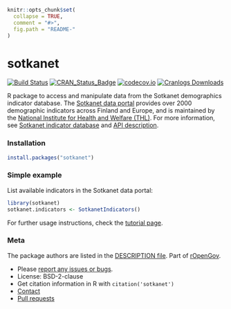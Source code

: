 <!-- README.md is generated from README.Rmd. Please edit that file -->

```r
knitr::opts_chunk$set(
  collapse = TRUE,
  comment = "#>",
  fig.path = "README-"
)
```

sotkanet
=====

[![Build Status](https://api.travis-ci.org/rOpenGov/sotkanet.png)](https://travis-ci.org/rOpenGov/sotkanet)
[![CRAN_Status_Badge](http://www.r-pkg.org/badges/version/sotkanet)](https://cran.r-project.org/package=sotkanet)
[![codecov.io](https://codecov.io/github/rOpenGov/sotkanet/coverage.svg?branch=master)](https://codecov.io/github/rOpenGov/sotkanet?branch=master)
[![Cranlogs Downloads](http://cranlogs.r-pkg.org/badges/grand-total/sotkanet)](https://cran.r-project.org/package=sotkanet)


R package to access and manipulate data from the Sotkanet demographics
indicator database. The [Sotkanet data
portal](http://uusi.sotkanet.fi/portal/page/portal/etusivu/hakusivu)
provides over 2000 demographic indicators across Finland and Europe,
and is maintained by the [National Institute for Health and Welfare
(THL)](http://www.thl.fi). For more information, see [Sotkanet
indicator
database](http://uusi.sotkanet.fi/portal/page/portal/etusivu/tietoa_palvelusta)
and [API
description](http://uusi.sotkanet.fi/portal/pls/portal/!PORTAL.wwpob_page.show?_docname=22001.PDF).


### Installation

```r
install.packages("sotkanet")
```


### Simple example

List available indicators in the Sotkanet data portal:

```r
library(sotkanet) 
sotkanet.indicators <- SotkanetIndicators()
```

For further usage instructions, check the [tutorial page](https://github.com/rOpenGov/sotkanet/blob/master/vignettes/tutorial.md). 


### Meta

The package authors are listed in the [DESCRIPTION file](DESCRIPTION). Part of [rOpenGov](http://ropengov.github.io/).

* Please [report any issues or bugs](https://github.com/ropengov/sotkanet/issues).
* License: BSD-2-clause
* Get citation information in R with `citation('sotkanet')`
* [Contact](http://ropengov.github.io/contribute/)
* [Pull requests](https://github.com/ropengov/sotkanet/)